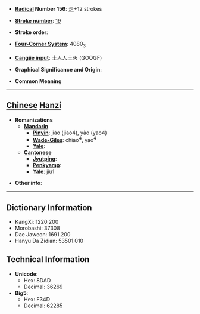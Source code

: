 * '''[[Wiktionary:Chinese radical index| Radical]] Number 156''': [[Wiktionary:Chinese radical index 走|走]]+12 strokes

* '''[[Wiktionary:Chinese total strokes index|Stroke number]]''': [[Wiktionary:Chinese total strokes index 19|19]]

* '''Stroke order''': 

* '''[[Wiktionary:Chinese four corner index|Four-Corner System]]''': 4080<sub>3</sub>

* '''[[Wiktionary:Chinese Cangjie index|Cangjie input]]''': 土人人土火 (GOOGF)

* '''Graphical Significance and Origin''': 

* '''Common Meaning'''

----

== [[Chinese]] [[Hanzi]] ==

* '''Romanizations'''
** '''[[Mandarin]]'''
*** '''[[Pinyin]]''': jiào (jiao4), yào (yao4)
*** '''[[Wade-Giles]]''': chiao<sup>4</sup>, yao<sup>4</sup>
*** '''[[Yale]]''': 
** '''[[Cantonese]]'''
*** '''[[Jyutping]]''':
*** '''[[Penkyamp]]''': 
*** '''[[Yale]]''': jiu1

* '''Other info''': 

----

== Dictionary Information ==

* KangXi: 1220.200
* Morobashi: 37308
* Dae Jaweon: 1691.200
* Hanyu Da Zidian: 53501.010

== Technical Information ==

* '''Unicode''':
** Hex: 8DAD
** Decimal: 36269
* '''Big5''':
** Hex: F34D
** Decimal: 62285